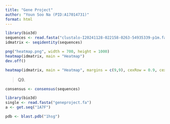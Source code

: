 ```yaml
---
title: "Gene Project"
author: "Youn Soo Na (PID:A17014731)"
format: html
---
```


```r
library(bio3d)
sequences <- read.fasta("clustalo-I20241128-022158-0263-54935339-p1m.fa")
idmatrix <- seqidentity(sequences)
```
```r
png("heatmap.png", width = 700, height = 1000)
heatmap(idmatrix, main = "Heatmap")
dev.off()
```

```r
heatmap(idmatrix, main = "Heatmap", margins = c(9,9), cexRow = 0.9, cexCol = 0.8)
```


> Q9.



```r
consensus <- consensus(sequences)
```

```r
library(bio3d)
single <- read.fasta("geneproject.fa")
a <- get.seq("1A7F")

pdb <- blast.pdb("1hsg")
```




















